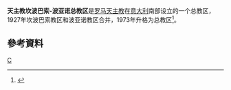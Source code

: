 '''天主教坎波巴索-波亚诺总教区'''是[[罗马天主教|罗马天主教]]在[[意大利|意大利]]南部设立的一个总教区，1927年坎波巴索教区和波亚诺教区合并，1973年升格为总教区<ref>{{Cite web |url=http://www.catholic-hierarchy.org/diocese/dcabo.html |title=''Catholic Hierarchy'' article |accessdate=2008-10-28 |archive-date=2019-03-30 |archive-url=https://web.archive.org/web/20190330232052/http://www.catholic-hierarchy.org/diocese/dcabo.html |dead-url=no }}</ref>。

==參考資料==
<div class="references-small">
<references />
</div>

[[Category:意大利天主教教区|C]]
{{意大利天主教教區}}